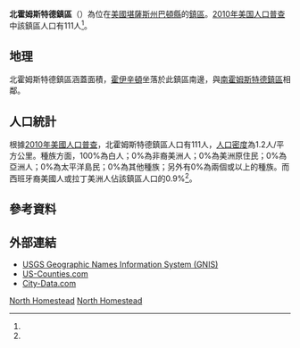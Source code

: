 {{noteTA
|G1=USState
}}
{{Infobox settlement
|official_name = 北霍姆斯特德鎮區
|native_name = North Homestead Township
|settlement_type = 鎮區
|image_map = Map highlighting North Homestead Township, Barton County, Kansas.svg
|map_caption = 北霍姆斯特德鎮區在巴頓縣的位置
|coordinates_display = inline,title
|coordinates_region = US-KS
|subdivision_type = [[世界政區索引|國家]]
|subdivision_name = [[美国|美国]]
|subdivision_type1 = [[美國行政區劃|州]]
|subdivision_name1 = [[堪薩斯州|堪薩斯州]]
|subdivision_type2 = [[堪萨斯州行政区划|縣]]
|subdivision_name2 = [[巴頓縣_(堪薩斯州)|巴頓縣]]
|area_total_km2 = 92.4
|area_land_km2 = 92.35
|area_water_km2 = 0.05
|area_total_sq_mi = 35.68
|area_land_sq_mi = 35.66
|area_water_sq_mi = 0.02
|area_water_percent = 0.05
|population_as_of = [[2010年美国人口普查|2010]]
|population_footnotes = <ref name=census>{{cite web|url=http://www.census.gov/geo/www/gazetteer/gazetteer2010.html|title=2010 Census Gazetteer Files|publisher=[[美国人口调查局|美国人口调查局]]|accessdate=2016-02-29|archive-url=https://web.archive.org/web/20121021075704/http://www.census.gov/geo/www/gazetteer/gazetteer2010.html|archive-date=2012-10-21|dead-url=yes}}</ref>
|population_total = 111
|population_density_km2 = auto
|elevation_footnotes = 
|elevation_m = 597
|elevation_ft = 1959
|latd = 38
|latm = 33
|lats = 55
|latNS = N
|longd = 98
|longm = 45
|longs = 25
|longEW = W
|postal_code_type =
|postal_code = 
|blank_name = [[地名信息系统|GNIS]]
|blank_info = [http://geonames.usgs.gov/pls/gnispublic/f?p=gnispq:3:::NO::P3_FID:0475509 0475509]
|website = 
|footnotes = 
}}

'''北霍姆斯特德鎮區'''（{{lang-en|'''North Homestead Township'''}}）為位在[[美國|美國]][[堪薩斯州|堪薩斯州]][[巴頓縣_(堪薩斯州)|巴頓縣]]的[[行政鎮區|鎮區]]。[[2010年美国人口普查|2010年美国人口普查]]中該鎮區人口有111人<ref name=census/>。

==地理==
北霍姆斯特德鎮區涵蓋面積{{convert|92.4|km2|sqmi}}，[[霍伊辛頓_(堪薩斯州)|霍伊辛頓]]坐落於此鎮區南邊，與[[南霍姆斯特德鎮區_(巴頓縣)|南霍姆斯特德鎮區]]相鄰。

==人口統計==
根據[[2010年美國人口普查|2010年美國人口普查]]，北霍姆斯特德鎮區人口有111人，[[人口密度|人口密度]]為1.2人/平方公里。種族方面，100%為白人；0%為非裔美洲人；0%為美洲原住民；0%為亞洲人；0%為太平洋島民；0%為其他種族；另外有0%為兩個或以上的種族。而西班牙裔美國人或拉丁美洲人佔該鎮區人口的0.9%<ref name=census/>。

==參考資料==
{{reflist}}

==外部連結==
* [http://geonames.usgs.gov/domestic/index.html USGS Geographic Names Information System (GNIS)]{{Wayback|url=http://geonames.usgs.gov/domestic/index.html |date=20190428150204 }}
* [https://web.archive.org/web/20080723112151/http://www.us-counties.com/localgov/kansas.html US-Counties.com]
* [http://www.city-data.com/township/North-Homestead-Barton-KS.html City-Data.com]{{Wayback|url=http://www.city-data.com/township/North-Homestead-Barton-KS.html |date=20121021180151 }}

{{巴頓縣 (堪薩斯州)}}

[[Category:巴頓縣鎮區_(堪薩斯州)|North Homestead]]
[[Category:堪薩斯州鎮區|North Homestead]]

{{Kansas-stub}}